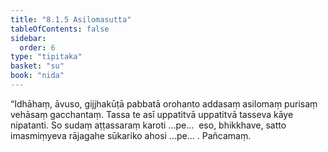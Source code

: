 ```yaml
---
title: "8.1.5 Asilomasutta"
tableOfContents: false
sidebar:
  order: 6
type: "tipitaka"
basket: "su"
book: "nida"
---
```



<DynamicBreadcrumb />

<Division number="206" book="nida" bookNo="12" page="448">

<Paragraph number="1169" book="nida">
“Idhāhaṃ, āvuso, gijjhakūṭā pabbatā orohanto addasaṃ asilomaṃ purisaṃ vehāsaṃ gacchantaṃ. Tassa te asī uppatitvā uppatitvā tasseva kāye nipatanti. So sudaṃ aṭṭassaraṃ karoti …pe…  eso, bhikkhave, satto imasmiṃyeva rājagahe sūkariko ahosi …pe… .

</Paragraph>
</Division>

<Paragraph number="1170" type="center" book="nida">
Pañcamaṃ.
</Paragraph>